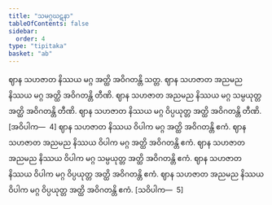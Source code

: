 ```yaml
---
title: "သမဂ္ဂဃဋနာ"
tableOfContents: false
sidebar:
  order: 4
type: "tipitaka"
basket: "ab"
---
```



<DynamicBreadcrumb />

<Division number="363">

<Paragraph number="1109">
ဈာန သဟဇာတ နိဿယ မဂ္ဂ အတ္ထိ အဝိဂတန္တိ သတ္တ. ဈာန သဟဇာတ အညမည နိဿယ မဂ္ဂ အတ္ထိ အဝိဂတန္တိ တီဏိ. ဈာန သဟဇာတ အညမည နိဿယ မဂ္ဂ သမ္ပယုတ္တ အတ္ထိ အဝိဂတန္တိ တီဏိ. ဈာန သဟဇာတ နိဿယ မဂ္ဂ ဝိပ္ပယုတ္တ အတ္ထိ အဝိဂတန္တိ တီဏိ. [အဝိပါက—  4]
</Paragraph>

<Paragraph number="1110">
ဈာန သဟဇာတ နိဿယ ဝိပါက မဂ္ဂ အတ္ထိ အဝိဂတန္တိ ဧကံ. ဈာန သဟဇာတ အညမည နိဿယ ဝိပါက မဂ္ဂ အတ္ထိ အဝိဂတန္တိ ဧကံ. ဈာန သဟဇာတ အညမည နိဿယ ဝိပါက မဂ္ဂ သမ္ပယုတ္တ အတ္ထိ အဝိဂတန္တိ ဧကံ. ဈာန သဟဇာတ နိဿယ ဝိပါက မဂ္ဂ ဝိပ္ပယုတ္တ အတ္ထိ အဝိဂတန္တိ ဧကံ. ဈာန သဟဇာတ အညမည နိဿယ ဝိပါက မဂ္ဂ ဝိပ္ပယုတ္တ အတ္ထိ အဝိဂတန္တိ ဧကံ. [သဝိပါက—  5]
</Paragraph>
</Division>